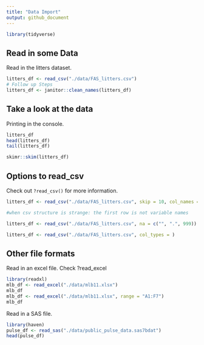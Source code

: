 ```yaml
---
title: "Data Import"
output: github_document
---
```


```r
library(tidyverse)
```
## Read in some Data

Read in the litters dataset.

```r
litters_df <- read_csv("./data/FAS_litters.csv") 
# Follow up Steps
litters_df <- janitor::clean_names(litters_df)
```    
## Take a look at the data
Printing in the console.

```r
litters_df
head(litters_df)
tail(litters_df)
```

```r
skimr::skim(litters_df)
```

## Options to read_csv

Check out `?read_csv()` for more information.
```r
litters_df <- read_csv("./data/FAS_litters.csv", skip = 10, col_names = FALSE)

#when csv structure is strange: the first row is not variable names

litters_df <- read_csv("./data/FAS_litters.csv", na = c("", ".", 999))

litters_df <- read_csv("./data/FAS_litters.csv", col_types = )
```

## Other file formats

Read in an excel file.
Check ?read_excel

```r
library(readxl)
mlb_df <- read_excel("./data/mlb11.xlsx")
mlb_df
mlb_df <- read_excel("./data/mlb11.xlsx", range = "A1:F7")
mlb_df
```

Read in a SAS file.

```r
library(haven)
pulse_df <- read_sas("./data/public_pulse_data.sas7bdat") 
head(pulse_df)
```